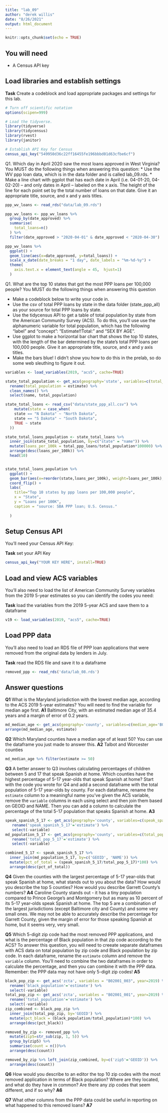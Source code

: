 ```yaml
---
title: "lab_09"
author: "derek willis"
date: "8/26/2021"
output: html_document
---
```


```r
knitr::opts_chunk$set(echo = TRUE)
```

## You will need

* A Census API key

## Load libraries and establish settings

**Task** Create a codeblock and load appropriate packages and settings for this lab.

```r
# Turn off scientific notation
options(scipen=999)

# Load the tidyverse.
library(tidyverse)
library(tidycensus)
library(rvest)
library(janitor)

# Establish API Key for Census
census_api_key("549950d36c22ff16455fe196bbbd01d63cfbe6cf")

```

Q1. Which day in April 2020 saw the most loans approved in West Virginia? You MUST do the following things when answering this question:
* Use the WV ppp loan data, which is in the data folder and is called lab_09.rds.
* Make a line chart with ggplot that has each date in April (i.e. 04-01-20, 04-02-20) -- and only dates in April -- labeled on the x axis. The height of the line for each point set by the total number of loans on that date. Give it an appropriate title, source, and x and y axis titles.   

```r

ppp_wv_loans <- read_rds("data/lab_09.rds")

ppp_wv_loans <- ppp_wv_loans %>%
  group_by(date_approved) %>%
  summarise(
    total_loans=n()
  ) %>%
  filter(date_approved > "2020-04-01" & date_approved < "2020-04-30")

ppp_wv_loans %>%
  ggplot() + 
  geom_line(aes(x=date_approved, y=total_loans)) + 
  scale_x_date(date_breaks = "1 day", date_labels = "%m-%d-%y") +
  theme(
    axis.text.x = element_text(angle = 45,  hjust=1)
  )

```

Q1. What are the top 10 states that got the most PPP loans per 100,000 people? You MUST do the following things when answering this question

* Make a codeblock below to write your code in.
* Use the csv of total PPP loans by state in the data folder (state_ppp_all) as your source for total PPP loans by state.  
* Use the tidycensus API to get a table of total population by state from the American Community Survey (ACS). To do this, you'll use use the alphanumeric variable for total population, which has the following "label" and "concept": "Estimate!!Total:" and "SEX BY AGE".  
* Use ggplot to make a horizontal bar chart that shows the top 10 states, with the length of the bar determined by the state's total PPP loans per 100,000 people. Give it an appropriate title, source, and x and y axis titles. 
* Make the bars blue! I didn't show you how to do this in the prelab, so do some web sleuthing to figure it out.  

```r
variables <- load_variables(2019, "acs5", cache=TRUE)

state_total_population <- get_acs(geography='state', variables=c(total_population='B01001_001')) %>%
  rename(total_population = estimate) %>%
  clean_names() %>%
  select(name, total_population)

state_total_loans <- read_csv("data/state_ppp_all.csv") %>%
    mutate(state = case_when(
    state == "N Dakota" ~ "North Dakota",
    state == "S Dakota" ~ "South Dakota",
    TRUE ~ state
  ))

state_total_loans_population <- state_total_loans %>%
  inner_join(state_total_population, by=c("state" = "name")) %>%
  mutate(loans_per_100k = total_ppp_loans/total_population*100000) %>%
  arrange(desc(loans_per_100k)) %>%
  head(10)


state_total_loans_population %>%
  ggplot() +
  geom_bar(aes(x=reorder(state,loans_per_100k), weight=loans_per_100k), fill = "blue") +
  coord_flip() + 
  labs(
    title="Top 10 states by ppp loans per 100,000 people",
    x = "State",
    y = "Loans per 100K",
    caption = "source: SBA PPP loan; U.S. Census."
    
  ) 

```




## Setup Census API

You'll need your Census API Key:

**Task** set your API Key

```r
census_api_key("YOUR KEY HERE", install=TRUE)
```

## Load and view ACS variables

You'll also need to load the list of American Community Survey variables from the 2019 5-year estimates so you can identify the codes you need:

**Task** load the variables from the 2019 5-year ACS and save them to a dataframe

```r
v19 <- load_variables(2019, "acs5", cache=TRUE)
```

## Load PPP data

You'll also need to load an RDS file of PPP loan applications that were removed from the original data by lenders in July.

**Task** read the RDS file and save it to a dataframe

```r
removed_ppp <- read_rds('data/lab_08.rds')
```

## Answer questions

**Q1** What is the Maryland jurisdiction with the lowest median age, according to the ACS 2019 5-year estimates? You will need to find the variable for median age first.
**A1** Baltimore City, with an estimated median age of 35.4 years and a margin of error of 0.2 years.

```r
md_median_age <- get_acs(geography='county', variables=c(median_age='B01002_001'), state='MD')
arrange(md_median_age, estimate)
```

**Q2** Which Maryland counties have a median age of at least 50? You can use the dataframe you just made to answer this.
**A2** Talbot and Worcester counties

```r
md_median_age %>% filter(estimate >= 50)
```

**Q3** A better answer to Q3 involves calculating percentages of children between 5 and 17 that speak Spanish at home. Which counties have the highest percentage of 5-17 year-olds that speak Spanish at home? Start with the code you wrote for Q4 and add a second dataframe with the total population of 5-17 year-olds by county. For each dataframe, rename the `estimate` column to a meaningful name you've given the ACS variable, remove the `variable` columns in each using select and then join them based on GEOID and NAME. Then you can add a column to calculate the percentage of the total 5-17 population that speaks Spanish at home.
**A3**

```r
speak_spanish_5_17 <- get_acs(geography='county', variables=c(speak_spanish_5_17='B16007_004'), state='MD') %>%
   rename('speak_spanish_5_17'='estimate') %>%
   select(-variable)
md_population_5_17 <- get_acs(geography='county', variables=c(total_pop_5_17='B16007_002'), state='MD') %>%
   rename('total_pop_5_17'='estimate') %>%
   select(-variable)

combined_5_17 <- speak_spanish_5_17 %>%
  inner_join(md_population_5_17, by=c('GEOID', 'NAME')) %>%
  mutate(pct_of_total = (speak_spanish_5_17/total_pop_5_17)*100) %>%
  arrange(desc(pct_of_total))
```

**Q4** Given the counties with the largest percentage of 5-17 year-olds that speak Spanish at home, what stands out to you about the data? How would you describe the top 5 counties? How would you describe Garrett County's numbers?
**A4** Caroline County stands out - it has a tiny population compared to Prince George's and Montgomery but as many as 10 percent of its 5-17 year-olds speak Spanish at home. The top 5 are a combination of the largest jurisdictions (except Baltimore city and County) and some very small ones. We may not be able to accurately describe the percentage for Garrett County, given the margin of error for those speaking Spanish at home, but it seems very, very small.

**Q5** Which 5-digit zip code had the most removed PPP applications, and what is the percentage of Black population in that zip code according to the ACS? To answer this question, you will need to creeate separate dataframes with ACS data on total population by zip code and Black population by zip code. In each dataframe, rename the `estimate` column and remove the `variable` column. You'll need to combine the two dataframes in order to calculate the percentage, and then you can combine it with the PPP data. Remember: the PPP data may not have only 5-digit zip codes!
**A5**

```r
black_pop_zip <- get_acs('zcta', variables = "B02001_003", year=2019) %>%
  rename('black_population'='estimate') %>%
  select(-variable)
total_pop_zip <- get_acs('zcta', variables = "B02001_001", year=2019) %>%
  rename('total_population'='estimate') %>%
  select(-variable)
zip_combined <- black_pop_zip %>%
  inner_join(total_pop_zip, by='GEOID') %>%
  mutate(pct_black = (black_population/total_population)*100) %>%
  arrange(desc(pct_black))

removed_by_zip <- removed_ppp %>%
  mutate(zip5=str_sub(zip, 1, 5)) %>%
  group_by(zip5) %>%
  summarise(count = n())%>%
  arrange(desc(count))

removed_by_zip %>% left_join(zip_combined, by=c('zip5'='GEOID')) %>%
  arrange(desc(count))
```

**Q6** How would you describe to an editor the top 10 zip codes with the most removed application in terms of Black population? Where are they located, and what do they have in common? Are there any zip codes that seem different, and if so why?
**A6**

**Q7** What other columns from the PPP data could be useful in reporting on what happened to this removed loans?
**A7**
